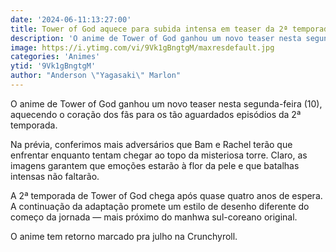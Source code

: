 ```yaml
---
date: '2024-06-11:13:27:00'
title: Tower of God aquece para subida intensa em teaser da 2ª temporada
description: 'O anime de Tower of God ganhou um novo teaser nesta segunda-feira (10), aquecendo o coração dos fãs para os tão aguardados episódios da 2ª temporada.'
image: https://i.ytimg.com/vi/9Vk1gBngtgM/maxresdefault.jpg
categories: 'Animes'
ytid: '9Vk1gBngtgM'
author: "Anderson \"Yagasaki\" Marlon"
---
```


O anime de Tower of God ganhou um novo teaser nesta segunda-feira (10), aquecendo o coração dos fãs para os tão aguardados episódios da 2ª temporada.

Na prévia, conferimos mais adversários que Bam e Rachel terão que enfrentar enquanto tentam chegar ao topo da misteriosa torre. Claro, as imagens garantem que emoções estarão à flor da pele e que batalhas intensas não faltarão.

A 2ª temporada de Tower of God chega após quase quatro anos de espera. A continuação da adaptação promete um estilo de desenho diferente do começo da jornada — mais próximo do manhwa sul-coreano original.

O anime tem retorno marcado pra julho na Crunchyroll.
